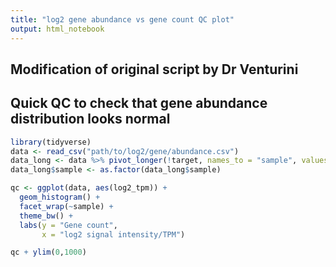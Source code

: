 ---
title: "log2 gene abundance vs gene count QC plot"
output: html_notebook
---

## Modification of original script by Dr Venturini
## Quick QC to check that gene abundance distribution looks normal

```{r}
library(tidyverse)
data <- read_csv("path/to/log2/gene/abundance.csv")
data_long <- data %>% pivot_longer(!target, names_to = "sample", values_to = "log2_tpm")
data_long$sample <- as.factor(data_long$sample)
```



```{r}
qc <- ggplot(data, aes(log2_tpm)) +
  geom_histogram() +
  facet_wrap(~sample) +
  theme_bw() +
  labs(y = "Gene count", 
       x = "log2 signal intensity/TPM")

qc + ylim(0,1000)
```

